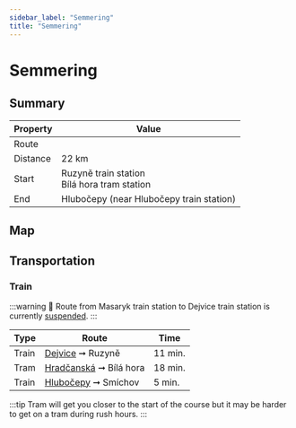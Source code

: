 ```yaml
---
sidebar_label: "Semmering"
title: "Semmering"
---
```


# Semmering

## Summary

| Property | Value |
| --- | --- |
| Route | <TrailRouteLink id="semmering"></TrailRouteLink> |
| Distance | 22 km |
| Start | Ruzyně train station <br /> Bílá hora tram station |
| End | Hlubočepy (near Hlubočepy train station) |

## Map

<GarminEmbeddedCourse id="211858322"></GarminEmbeddedCourse>

## Transportation

### Train

:::warning
🚧 Route from Masaryk train station to Dejvice train station is currently [suspended](https://www.cd.cz/jizdni-rad/omezeni-provozu/vyluka/14179/).
:::

| Type | Route | Time |
| --- | --- | --- |
| Train | [Dejvice](https://www.seznam.cz/jizdnirady/pubt%3A15212556%3A9gyTwxX.mu-%3Epubt%3A15212575%3A9gkHyxXw0p?o=528&t=0 "See timetable" ) ➞ Ruzyně | 11 min. |
| Tram | [Hradčanská](https://www.seznam.cz/jizdnirady/pubt%3A15693725%3A9gzNPxX.uq-%3Epubt%3A15307560%3A9gmYIxXt.U?o=544&t=0 "See timetable" ) ➞ Bílá hora | 18 min. |
| Train | [Hlubočepy](https://www.seznam.cz/jizdnirady/pubt%3A15212558%3A9gxSExXiM8-%3Epubt%3A15212579%3A9gzvCxXonb?o=528&t=0 "See timetable" ) ➞ Smíchov | 5 min. |

:::tip
Tram will get you closer to the start of the course but it may be harder to get on a tram during rush hours.
:::
